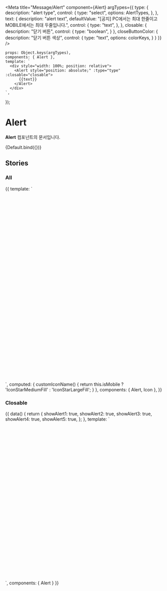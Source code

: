 
<Meta
    title="Message/Alert"
    component={Alert}
    argTypes={{
        type: {
            description: "alert type",
            control: {
                type: "select",
                options: AlertTypes,
            },
        },
        text: {
            description: "alert text",
            defaultValue:
                "[공지] PC에서는 최대 한줄이고 MOBILE에서는 최대 두줄입니다.",
            control: {
                type: "text",
            },
        },
        closable: {
            description: "닫기 버튼",
            control: {
                type: "boolean",
            }
        },
        closeButtonColor: {
            description: "닫기 버튼 색상",
            control: {
                type: "text",
                options: colorKeys,
            }
        }
    }}
/>

    props: Object.keys(argTypes),
    components: { Alert },
    template: `
      <div style="width: 100%; position: relative">
        <Alert style="position: absolute;" :type="type" :closable="closable">
          {{text}}
        </Alert>
      </div>
    `,
});

# Alert

**Alert** 컴포넌트의 문서입니다.

<Story name="Default" height="100px">
    {Default.bind({})}
</Story>

<ArgsTable story="Default" />

## Stories

### All
<Canvas>
    <Story name="All" height="200px">
        {{
            template: `
                <div style="width: 100%; position: relative; height: 600px">
                    <Alert style="position: absolute;" type="information">
                      [공지] PC에서는 최대 한줄이고 MOBILE에서는 최대 두줄입니다.
                    </Alert>
                    <Alert style="position: absolute; top: 100px" type="notice">
                      [공지] PC에서는 최대 한줄이고 MOBILE에서는 최대 두줄입니다.
                    </Alert>
                    <Alert style="position: absolute; top: 200px" type="success">
                      [공지] PC에서는 최대 한줄이고 MOBILE에서는 최대 두줄입니다.
                    </Alert>
                    <Alert style="position: absolute; top: 300px" type="error">
                      [공지] PC에서는 최대 한줄이고 MOBILE에서는 최대 두줄입니다.
                    </Alert>
                    <Alert style="position: absolute; top: 400px" type="image" />
                    <Alert style="position: absolute; top: 500px" type="notice">
                      <template v-slot:icon>
                        <Icon :name="customIconName" color="primary" />
                      </template>
                      [커스텀 예시] 코멘토 유저분들 사랑합니다~! 건강하고 행복하세요~~
                    </Alert>
                </div>
            `,
            computed: {
                customIconName() {
                    return this.isMobile ? 'IconStarMediumFill' : 'IconStarLargeFill';
                }
            },
            components: { Alert, Icon },
        }}
    </Story>
</Canvas>

### Closable
<Canvas>
    <Story name="Closable" height="100px">
        {{
            data() {
                return {
                    showAlert1: true,
                    showAlert2: true,
                    showAlert3: true,
                    showAlert4: true,
                    showAlert5: true,
                };
            },
            template: `
              <div style="width: 100%; position: relative; height: 500px">
                  <Alert v-if="showAlert1" style="position: absolute;" type="information" closable @close="showAlert1 = false">
                    [공지] PC에서는 최대 한줄이고 MOBILE에서는 최대 두줄입니다.
                  </Alert>
                  <Alert v-if="showAlert2" style="position: absolute; top: 100px" type="notice" closable @close="showAlert2 = false">
                    [공지] PC에서는 최대 한줄이고 MOBILE에서는 최대 두줄입니다.
                  </Alert>
                  <Alert v-if="showAlert3" style="position: absolute; top: 200px" type="success" closable @close="showAlert3 = false">
                    [공지] PC에서는 최대 한줄이고 MOBILE에서는 최대 두줄입니다.
                  </Alert>
                  <Alert v-if="showAlert4" style="position: absolute; top: 300px" type="error" closable @close="showAlert4 = false">
                    [공지] PC에서는 최대 한줄이고 MOBILE에서는 최대 두줄입니다.
                  </Alert>
                  <Alert v-if="showAlert5" style="position: absolute; top: 400px" type="image" closable close-button-color="white" @close="showAlert5 = false" />
              </div>
            `,
            components: { Alert }
        }}
    </Story>
</Canvas>
